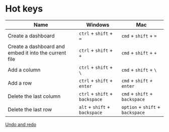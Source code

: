 # Hot keys

| Name                                                  | Windows                        | Mac                              |
| ----------------------------------------------------- | ------------------------------ | -------------------------------- |
| Create a dashboard                                    | `ctrl` + `shift` + `=`         | `cmd` + `shift` + `=`            |
| Create a dashboard and embed it into the current file | `ctrl` + `shift` + `+`         | `cmd` + `shift` + `+`            |
| Add a column                                          | `ctrl` + `shift` + `\`         | `cmd` + `shift` + `\`            |
| Add a row                                             | `ctrl` + `shift` + `enter`     | `cmd` + `shift` + `enter`        |
| Delete the last column                                | `ctrl` + `shift` + `backspace` | `cmd` + `shift` + `backspace`    |
| Delete the last row                                   | `alt` + `shift` + `backspace`  | `option` + `shift` + `backspace` |

[Undo and redo](undo-redo.md)

